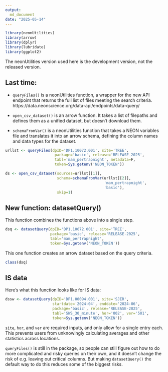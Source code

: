 ```yaml
---
output:
  md_document
date: "2025-05-14"
---
```


```r

library(neonUtilities)
library(arrow)
library(dplyr)
library(lubridate)
library(ggplot2)

```

The neonUtilities version used here is the development version, not the released version.

## Last time:

* `queryFiles()` is a neonUtilities function, a wrapper for the new API endpoint that returns the full list of files meeting the search criteria. https://data.neonscience.org/data-api/endpoints/data-query/

* `open_csv_dataset()` is an arrow function. It takes a list of filepaths and defines them as a unified dataset, but doesn't download them.

* `schemaFromVar()` is a neonUtilities function that takes a NEON variables file and translates it into an arrow schema, defining the column names and data types for the dataset.

```r

urllst <- queryFiles(dpID='DP1.10072.001', site='TREE',
                      package='basic', release='RELEASE-2025', 
                      tabl='mam_pertrapnight', metadata=F,
                      token=Sys.getenv('NEON_TOKEN'))

ds <- open_csv_dataset(sources=urllst[[1]], 
                       schema=schemaFromVar(urllst[[2]], 
                                            'mam_pertrapnight',
                                            'basic'), 
                       skip=1)

```

## New function: datasetQuery()

This function combines the functions above into a single step.

```r

dsq <- datasetQuery(dpID='DP1.10072.001', site='TREE',
                    package='basic', release='RELEASE-2025', 
                    tabl='mam_pertrapnight', 
                    token=Sys.getenv('NEON_TOKEN'))

```

This one function creates an arrow dataset based on the query criteria.

```r

class(dsq)

```

## IS data

Here's what this function looks like for IS data:

```r

dssw <- datasetQuery(dpID='DP1.00094.001', site='SJER',
                     startdate='2024-04', enddate='2024-06',
                     package='basic', release='RELEASE-2025', 
                     tabl='SWS_30_minute', hor='002', ver='501',
                     token=Sys.getenv('NEON_TOKEN'))

```

`site`, `hor`, and `ver` are required inputs, and only allow for a single 
entry each. This prevents users from unknowingly calculating averages and 
other statistics across locations.

`queryFiles()` is still in the package, so people can still figure out how 
to do more complicated and risky queries on their own, and it doesn't change 
the risk of e.g. leaving out critical columns. But making `datasetQuery()` 
the default way to do this reduces some of the biggest risks.



